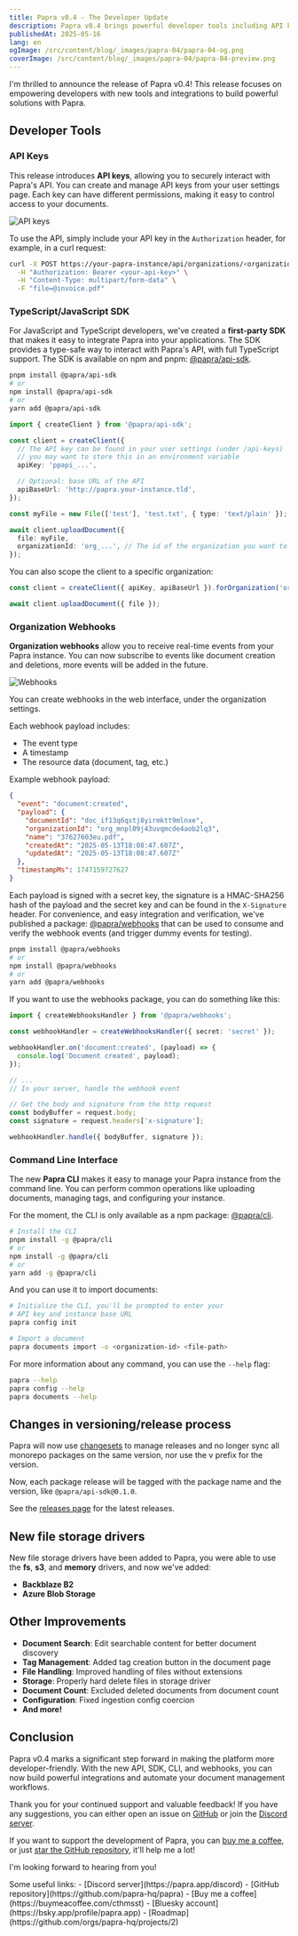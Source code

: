 ```yaml
---
title: Papra v0.4 - The Developer Update
description: Papra v0.4 brings powerful developer tools including API keys, organization webhooks, a CLI, and a TypeScript/JavaScript SDK.
publishedAt: 2025-05-16
lang: en
ogImage: /src/content/blog/_images/papra-04/papra-04-og.png
coverImage: /src/content/blog/_images/papra-04/papra-04-preview.png
---
```


I'm thrilled to announce the release of Papra v0.4! This release focuses on empowering developers with new tools and integrations to build powerful solutions with Papra.

## Developer Tools

### API Keys

This release introduces **API keys**, allowing you to securely interact with Papra's API. You can create and manage API keys from your user settings page. Each key can have different permissions, making it easy to control access to your documents.

![API keys](./_images/papra-04/papra-04-api-keys.png)


To use the API, simply include your API key in the `Authorization` header, for example, in a curl request:

```bash
curl -X POST https://your-papra-instance/api/organizations/<organization-id>/documents \
  -H "Authorization: Bearer <your-api-key>" \
  -H "Content-Type: multipart/form-data" \
  -F "file=@invoice.pdf" 
```


### TypeScript/JavaScript SDK

For JavaScript and TypeScript developers, we've created a **first-party SDK** that makes it easy to integrate Papra into your applications. The SDK provides a type-safe way to interact with Papra's API, with full TypeScript support. 
The SDK is available on npm and pnpm: [@papra/api-sdk](https://www.npmjs.com/package/@papra/api-sdk).

```bash
pnpm install @papra/api-sdk
# or
npm install @papra/api-sdk
# or
yarn add @papra/api-sdk
```


```typescript
import { createClient } from '@papra/api-sdk';

const client = createClient({
  // The API key can be found in your user settings (under /api-keys)
  // you may want to store this in an environment variable
  apiKey: 'ppapi_...',

  // Optional: base URL of the API
  apiBaseUrl: 'http://papra.your-instance.tld',
});

const myFile = new File(['test'], 'test.txt', { type: 'text/plain' });

await client.uploadDocument({
  file: myFile,
  organizationId: 'org_...', // The id of the organization you want to upload the document to
});
```

You can also scope the client to a specific organization:

```typescript
const client = createClient({ apiKey, apiBaseUrl }).forOrganization('org_...');

await client.uploadDocument({ file });
```

### Organization Webhooks

**Organization webhooks** allow you to receive real-time events from your Papra instance. You can now subscribe to events like document creation and deletions, more events will be added in the future.

![Webhooks](./_images/papra-04/papra-04-webhooks.png)

You can create webhooks in the web interface, under the organization settings.

Each webhook payload includes:
- The event type
- A timestamp
- The resource data (document, tag, etc.)

Example webhook payload:
```json
{
  "event": "document:created",
  "payload": {
    "documentId": "doc_if13q6qstj8yirmktt9mlnxe",
    "organizationId": "org_mnpl09j43uvqmcde4aob2lq3",
    "name": "37627603eu.pdf",
    "createdAt": "2025-05-13T18:08:47.607Z",
    "updatedAt": "2025-05-13T18:08:47.607Z"
  },
  "timestampMs": 1747159727627
}
```

Each payload is signed with a secret key, the signature is a HMAC-SHA256 hash of the payload and the secret key and can be found in the `X-Signature` header.
For convenience, and easy integration and verification, we've published a package: [@papra/webhooks](https://www.npmjs.com/package/@papra/webhooks) that can be used to consume and verify the webhook events (and trigger dummy events for testing).

```bash
pnpm install @papra/webhooks
# or
npm install @papra/webhooks
# or
yarn add @papra/webhooks
```

If you want to use the webhooks package, you can do something like this:

```typescript
import { createWebhooksHandler } from '@papra/webhooks';

const webhookHandler = createWebhooksHandler({ secret: 'secret' });

webhookHandler.on('document:created', (payload) => {
  console.log('Document created', payload);
});

// ...
// In your server, handle the webhook event

// Get the body and signature from the http request
const bodyBuffer = request.body;
const signature = request.headers['x-signature'];

webhookHandler.handle({ bodyBuffer, signature });
```

### Command Line Interface

The new **Papra CLI** makes it easy to manage your Papra instance from the command line. You can perform common operations like uploading documents, managing tags, and configuring your instance.

For the moment, the CLI is only available as a npm package: [@papra/cli](https://www.npmjs.com/package/@papra/cli).

```bash
# Install the CLI
pnpm install -g @papra/cli
# or
npm install -g @papra/cli
# or
yarn add -g @papra/cli
```

And you can use it to import documents:

```bash
# Initialize the CLI, you'll be prompted to enter your
# API key and instance base URL
papra config init

# Import a document
papra documents import -o <organization-id> <file-path>

```

For more information about any command, you can use the `--help` flag:

```bash
papra --help
papra config --help
papra documents --help
```

## Changes in versioning/release process

Papra will now use [changesets](https://github.com/changesets/changesets) to manage releases and no longer sync all monorepo packages on the same version, nor use the v prefix for the version.

Now, each package release will be tagged with the package name and the version, like `@papra/api-sdk@0.1.0`.

See the [releases page](https://github.com/papra-hq/papra/releases) for the latest releases.

## New file storage drivers

New file storage drivers have been added to Papra, you were able to use the **fs**, **s3**, and **memory** drivers, and now we've added:
- **Backblaze B2**
- **Azure Blob Storage**

## Other Improvements

- **Document Search**: Edit searchable content for better document discovery
- **Tag Management**: Added tag creation button in the document page
- **File Handling**: Improved handling of files without extensions
- **Storage**: Properly hard delete files in storage driver
- **Document Count**: Excluded deleted documents from document count
- **Configuration**: Fixed ingestion config coercion
- **And more!**

## Conclusion

Papra v0.4 marks a significant step forward in making the platform more developer-friendly. With the new API, SDK, CLI, and webhooks, you can now build powerful integrations and automate your document management workflows.

Thank you for your continued support and valuable feedback! If you have any suggestions, you can either open an issue on [GitHub](https://github.com/papra-hq/papra/issues) or join the [Discord server](https://papra.app/discord).

If you want to support the development of Papra, you can [buy me a coffee](https://buymeacoffee.com/cthmsst), or just [star the GitHub repository](https://github.com/papra-hq/papra), it'll help me a lot!

I'm looking forward to hearing from you!

<div class="mt-14">
Some useful links:
- [Discord server](https://papra.app/discord)
- [GitHub repository](https://github.com/papra-hq/papra)
- [Buy me a coffee](https://buymeacoffee.com/cthmsst)
- [Bluesky account](https://bsky.app/profile/papra.app)
- [Roadmap](https://github.com/orgs/papra-hq/projects/2)
</div> 